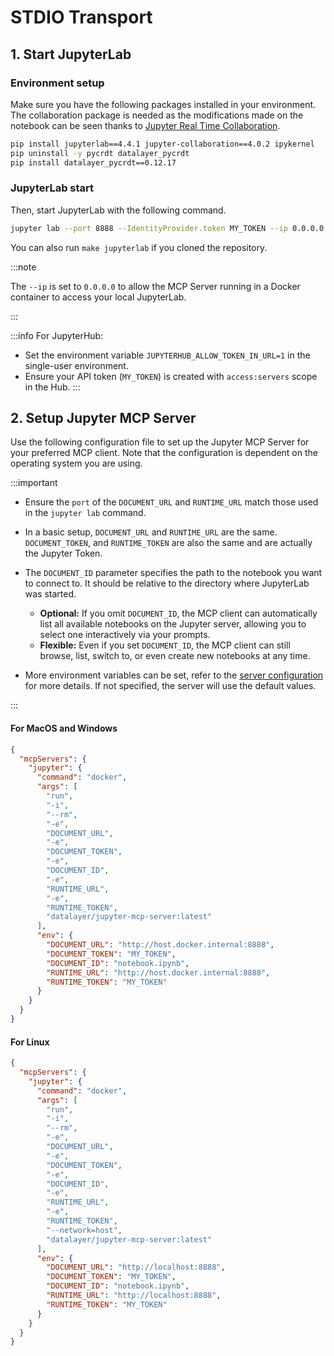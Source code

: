 # STDIO Transport

## 1. Start JupyterLab

### Environment setup

Make sure you have the following packages installed in your environment. The collaboration package is needed as the modifications made on the notebook can be seen thanks to [Jupyter Real Time Collaboration](https://jupyterlab.readthedocs.io/en/stable/user/rtc.html).

```bash
pip install jupyterlab==4.4.1 jupyter-collaboration==4.0.2 ipykernel
pip uninstall -y pycrdt datalayer_pycrdt
pip install datalayer_pycrdt==0.12.17
```

### JupyterLab start

Then, start JupyterLab with the following command.

```bash
jupyter lab --port 8888 --IdentityProvider.token MY_TOKEN --ip 0.0.0.0
```

You can also run `make jupyterlab` if you cloned the repository.

:::note

The `--ip` is set to `0.0.0.0` to allow the MCP Server running in a Docker container to access your local JupyterLab.

:::

:::info
For JupyterHub:
- Set the environment variable `JUPYTERHUB_ALLOW_TOKEN_IN_URL=1` in the single-user environment.
- Ensure your API token (`MY_TOKEN`) is created with `access:servers` scope in the Hub.
:::

## 2. Setup Jupyter MCP Server

Use the following configuration file to set up the Jupyter MCP Server for your preferred MCP client. Note that the configuration is dependent on the operating system you are using.

:::important

- Ensure the `port` of the `DOCUMENT_URL` and `RUNTIME_URL` match those used in the `jupyter lab` command.

- In a basic setup, `DOCUMENT_URL` and `RUNTIME_URL` are the same. `DOCUMENT_TOKEN`, and `RUNTIME_TOKEN` are also the same and are actually the Jupyter Token.

- The `DOCUMENT_ID` parameter specifies the path to the notebook you want to connect to. It should be relative to the directory where JupyterLab was started.  
  - **Optional:** If you omit `DOCUMENT_ID`, the MCP client can automatically list all available notebooks on the Jupyter server, allowing you to select one interactively via your prompts.
  - **Flexible:** Even if you set `DOCUMENT_ID`, the MCP client can still browse, list, switch to, or even create new notebooks at any time.

- More environment variables can be set, refer to the [server configuration](/configure) for more details. If not specified, the server will use the default values.

:::

#### For MacOS and Windows

```json
{
  "mcpServers": {
    "jupyter": {
      "command": "docker",
      "args": [
        "run",
        "-i",
        "--rm",
        "-e",
        "DOCUMENT_URL",
        "-e",
        "DOCUMENT_TOKEN",
        "-e",
        "DOCUMENT_ID",
        "-e",
        "RUNTIME_URL",
        "-e",
        "RUNTIME_TOKEN",
        "datalayer/jupyter-mcp-server:latest"
      ],
      "env": {
        "DOCUMENT_URL": "http://host.docker.internal:8888",
        "DOCUMENT_TOKEN": "MY_TOKEN",
        "DOCUMENT_ID": "notebook.ipynb",
        "RUNTIME_URL": "http://host.docker.internal:8888",
        "RUNTIME_TOKEN": "MY_TOKEN"
      }
    }
  }
}
```

#### For Linux

```json
{
  "mcpServers": {
    "jupyter": {
      "command": "docker",
      "args": [
        "run",
        "-i",
        "--rm",
        "-e",
        "DOCUMENT_URL",
        "-e",
        "DOCUMENT_TOKEN",
        "-e",
        "DOCUMENT_ID",
        "-e",
        "RUNTIME_URL",
        "-e",
        "RUNTIME_TOKEN",
        "--network=host",
        "datalayer/jupyter-mcp-server:latest"
      ],
      "env": {
        "DOCUMENT_URL": "http://localhost:8888",
        "DOCUMENT_TOKEN": "MY_TOKEN",
        "DOCUMENT_ID": "notebook.ipynb",
        "RUNTIME_URL": "http://localhost:8888",
        "RUNTIME_TOKEN": "MY_TOKEN"
      }
    }
  }
}
```

